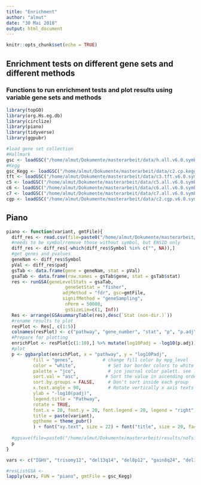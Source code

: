```yaml
---
title: "Enrichment"
author: "almut"
date: "30 Mai 2018"
output: html_document
---
```


```r
knitr::opts_chunk$set(echo = TRUE)
```

## Enrichment tests on different gene sets and different methods
### Functions to run enrichment tests and plot results using variable gene sets and methods

```r
library(topGO)
library(org.Hs.eg.db)
library(circlize)
library(piano)
library(tidyverse)
library(ggpubr)
```

```r
#load gene set collection
#Hallmark
gsc <- loadGSC("/home/almut/Dokumente/masterarbeit/data/h.all.v6.0.symbols.gmt", type="gmt")
#Kegg
gsc_Kegg <- loadGSC("/home/almut/Dokumente/masterarbeit/data/c2.cp.kegg.v6.0.symbols.gmt", type="gmt")
tft <- loadGSC("/home/almut/Dokumente/masterarbeit/data/c3.tft.v6.0.symbols.gmt", type="gmt")
c5 <- loadGSC("/home/almut/Dokumente/masterarbeit/data/c5.all.v6.0.symbols.gmt", type="gmt")
c6 <- loadGSC("/home/almut/Dokumente/masterarbeit/data/c6.all.v6.0.symbols.gmt", type="gmt")
c7 <- loadGSC("/home/almut/Dokumente/masterarbeit/data/c7.all.v6.0.symbols.gmt", type="gmt")
cgp <- loadGSC("/home/almut/Dokumente/masterarbeit/data/c2.cgp.v6.0.symbols.gmt", type="gmt")
```

## Piano
```r
piano <- function(variant, gmtFile){
  diff_res <- read.csv(file=paste0("/home/almut/Dokumente/masterarbeit/results/noTsig/", variant ,"_diffGenes.csv"))
  #needs to be symbol/remove those without symbol, but ENSID only
  diff_res <- diff_res[-which(diff_res$Symbol %in% c("", NA)),]
  #get genes and pvalues 
  geneNam <- diff_res$Symbol 
  pVal <- diff_res$padj
  gsTab <- data.frame(gene = geneNam, stat = pVal)
  gsaTab <- data.frame(row.names = gsTab$gene, stat = gsTab$stat)
  res <- runGSA(geneLevelStats = gsaTab,
                      geneSetStat = "fisher",
                     adjMethod = "fdr", gsc=gmtFile,
                     signifMethod = "geneSampling",
                      nPerm = 50000,
                      gsSizeLim=c(1, Inf))
  Res <- arrange(GSAsummaryTable(res),desc(`Stat (non-dir.)`))
  #rename results to plot
  resPlot <- Res[, c(1:5)]
  colnames(resPlot) <- c("pathway", "gene_number", "stat", "p", "p.adj")
  #Prepare for plotting
  enrichPlot <- resPlot[c(1:10),] %>% mutate(log10Padj = -log10(p.adj)) %>% mutate(genes = ifelse(gene_number > 5, ">5", "<=5"))
  #plot
  p <- ggbarplot(enrichPlot, x = "pathway", y = "log10Padj",
          fill = "genes",           # change fill color by mpg_level
          color = "white",            # Set bar border colors to white
          palette = "jco",            # jco journal color palett. see ?ggpar
          sort.val = "asc",          # Sort the value in ascending order
          sort.by.groups = FALSE,     # Don't sort inside each group
          x.text.angle = 90,          # Rotate vertically x axis texts
          ylab = "-log10(padj)",
          legend.title = "Pathway",
          rotate = TRUE,
          font.x = 20, font.y = 20, font.legend = 20, legend = "right", 
          title = paste(variant),
          ggtheme = theme_pubr()
          ) + font("xy.text", size = 22) + font("title", size = 20, face = "bold")
  
  #ggsave(file=paste0("/home/almut/Dokumente/masterarbeit/results/noTsig/enrichment/kegg/GSEA_in_", variant, ".pdf"), plot=p, width=16, height=7)
  p
}

vars <- c("IGHV", "trisomy12", "del13q14", "del8p12", "gain8q24", "del11q22.3", "del17p13", "BRAF", "NOTCH1", "SF3B1", "TP53", "ATM", "MED12")

#resListGSA <- 
lapply(vars, FUN = "piano", gmtFile = gsc_Kegg)


```


